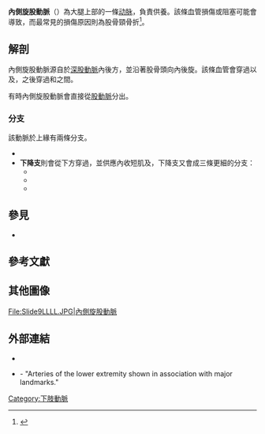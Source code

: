 {{Infobox artery
| Name        = 內側旋股動脈
| Latin       = arteria circumflexa femoris medialis
| Image       = Circumflex femoral arteries.png
| Caption     = The profunda femoris artery, femoral artery and their major branches - right thigh, anterior view. Circumflex femoral arteries labeled.
| Image2      =
| Caption2    =
| BranchFrom  = [[深股動脈|深股動脈]]、[[股動脈|股動脈]]
| BranchTo    =
| Vein        =
| Supplies    = [[大腿|大腿]]
<!--
| GraySubject = 157
| GrayPage    = 630
| DorlandsPre = a_61
| DorlandsSuf = 12153896
-->
}}
'''內側旋股動脈'''（{{lang|la|Arteria circumflexa femoris medialis}}）為大腿上部的一條[[动脉|动脉]]，負責供養{{tsl|en|neck of the femur|股骨頸}}。該條血管損傷或阻塞可能會導致{{tsl|en|avascular necrosis|失血管性壞死}}，而最常見的損傷原因則為股骨頸骨折<ref>{{cite journal |pmid=3715086 |title=L'arteriografia selettiva nelle fratture della testa femorale |trans_title=Selective arteriography in femoral head fractures |language=it |journal=Radiologia Medica |volume=72 |issue=6 |pages=462–5 |year=1986 |author1=Mannella |first1=P |last2=Galeotti |first2=R |last3=Borrelli |first3=M |last4=Benea |first4=G |last5=Traina |first5=G. C. |last6=Massari |first6=L |last7=Chiarelli |first7=G. M. }}</ref>。

==解剖==
內側旋股動脈源自於[[深股動脈|深股動脈]]內後方，並沿著股骨頭向內後旋。該條血管會穿過{{tsl|en|pectineus|恥骨肌}}以及{{tsl|en|iliopsoas|髂腰肌}}，之後穿過{{tsl|en|obturator externus|外閉孔肌}}和{{tsl|en|adductor brevis|內收短肌}}之間。

有時內側旋股動脈會直接從[[股動脈|股動脈]]分出。

===分支===
該動脈於{{tsl|en|adductor brevis|內收短肌}}上緣有兩條分支。
* '''{{tsl|en|Ascending branch of medial circumflex femoral artery|內側旋股動脈上升支|上升支}}'''
* '''下降支'''則會從{{tsl|en|adductor brevis|內收短肌}}下方穿過，並供應內收短肌及{{tsl|en|adductor magnus|內收大肌}}，下降支又會成三條更細的分支：
** '''{{tsl|en|Superficial branch of medial circumflex femoral artery|內側旋股動脈淺支|淺支}}''' 
** '''{{tsl|en|Deep branch of medial circumflex femoral artery|內側旋股動脈深支|深支}}'''
** '''{{tsl|en|Acetabular branch of medial circumflex femoral artery|內側旋股動脈髖臼支|髖臼支}}''' 

==參見==
* {{tsl|en|Lateral femoral circumflex artery|外側旋股動脈}}

==參考文獻==
{{Gray's}}
{{reflist}}
==其他圖像==
<gallery>
File:Slide9LLLL.JPG|內側旋股動脈
</gallery>
==外部連結==
* {{DukeOrtho|Medial_femoral_circumflex_artery}}
* {{SUNYAnatomyFigs|12|04|06}} - "Arteries of the lower extremity shown in association with major landmarks."


{{Arteries of lower limbs}}

[[Category:下肢動脈|Category:下肢動脈]]